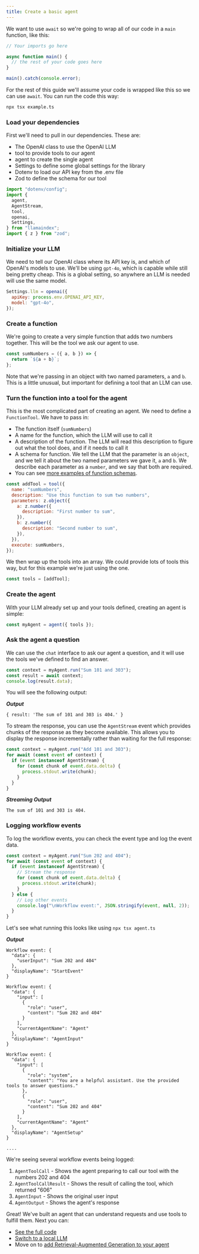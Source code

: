 ```yaml
---
title: Create a basic agent
---
```


We want to use `await` so we're going to wrap all of our code in a `main` function, like this:

```typescript
// Your imports go here

async function main() {
  // the rest of your code goes here
}

main().catch(console.error);
```

For the rest of this guide we'll assume your code is wrapped like this so we can use `await`. You can run the code this way:

```bash
npx tsx example.ts
```

### Load your dependencies

First we'll need to pull in our dependencies. These are:

- The OpenAI class to use the OpenAI LLM
- tool to provide tools to our agent
- agent to create the single agent
- Settings to define some global settings for the library
- Dotenv to load our API key from the .env file
- Zod to define the schema for our tool

```javascript
import "dotenv/config";
import {
  agent,
  AgentStream,
  tool,
  openai,
  Settings,
} from "llamaindex";
import { z } from "zod";
```

### Initialize your LLM

We need to tell our OpenAI class where its API key is, and which of OpenAI's models to use. We'll be using `gpt-4o`, which is capable while still being pretty cheap. This is a global setting, so anywhere an LLM is needed will use the same model.

```javascript
Settings.llm = openai({
  apiKey: process.env.OPENAI_API_KEY,
  model: "gpt-4o",
});
```

### Create a function

We're going to create a very simple function that adds two numbers together. This will be the tool we ask our agent to use.

```javascript
const sumNumbers = ({ a, b }) => {
  return `${a + b}`;
};
```

Note that we're passing in an object with two named parameters, `a` and `b`. This is a little unusual, but important for defining a tool that an LLM can use.

### Turn the function into a tool for the agent

This is the most complicated part of creating an agent. We need to define a `FunctionTool`. We have to pass in:

- The function itself (`sumNumbers`)
- A name for the function, which the LLM will use to call it
- A description of the function. The LLM will read this description to figure out what the tool does, and if it needs to call it
- A schema for function. We tell the LLM that the parameter is an `object`, and we tell it about the two named parameters we gave it, `a` and `b`. We describe each parameter as a `number`, and we say that both are required.
- You can see [more examples of function schemas](https://cookbook.openai.com/examples/how_to_call_functions_with_chat_models).

```javascript
const addTool = tool({
  name: "sumNumbers",
  description: "Use this function to sum two numbers",
  parameters: z.object({
    a: z.number({
      description: "First number to sum",
    }),
    b: z.number({
      description: "Second number to sum",
    }),
  }),
  execute: sumNumbers,
});
```

We then wrap up the tools into an array. We could provide lots of tools this way, but for this example we're just using the one.

```javascript
const tools = [addTool];
```

### Create the agent

With your LLM already set up and your tools defined, creating an agent is simple:

```javascript
const myAgent = agent({ tools });
```

### Ask the agent a question

We can use the `chat` interface to ask our agent a question, and it will use the tools we've defined to find an answer.

```javascript
const context = myAgent.run("Sum 101 and 303");
const result = await context;
console.log(result.data);
```
You will see the following output:

**_Output_**

```
{ result: 'The sum of 101 and 303 is 404.' }
```

To stream the response, you can use the `AgentStream` event which provides chunks of the response as they become available. This allows you to display the response incrementally rather than waiting for the full response:

```javascript
const context = myAgent.run("Add 101 and 303");
for await (const event of context) {
  if (event instanceof AgentStream) {
    for (const chunk of event.data.delta) {
      process.stdout.write(chunk);
    }
  }
}
```

**_Streaming Output_**

```
The sum of 101 and 303 is 404.
```

### Logging workflow events

To log the workflow events, you can check the event type and log the event data.

```javascript
const context = myAgent.run("Sum 202 and 404");
for await (const event of context) {
  if (event instanceof AgentStream) {
    // Stream the response
    for (const chunk of event.data.delta) {
      process.stdout.write(chunk);
    }
  } else {
    // Log other events
    console.log("\nWorkflow event:", JSON.stringify(event, null, 2));
  }
}
```

Let's see what running this looks like using `npx tsx agent.ts`

**_Output_**

```
Workflow event: {
  "data": {
    "userInput": "Sum 202 and 404"
  },
  "displayName": "StartEvent"
}

Workflow event: {
  "data": {
    "input": [
      {
        "role": "user",
        "content": "Sum 202 and 404"
      }
    ],
    "currentAgentName": "Agent"
  },
  "displayName": "AgentInput"
}

Workflow event: {
  "data": {
    "input": [
      {
        "role": "system",
        "content": "You are a helpful assistant. Use the provided tools to answer questions."
      },
      {
        "role": "user",
        "content": "Sum 202 and 404"
      }
    ],
    "currentAgentName": "Agent"
  },
  "displayName": "AgentSetup"
}

....

```

We're seeing several workflow events being logged:

1. `AgentToolCall` - Shows the agent preparing to call our tool with the numbers 202 and 404
2. `AgentToolCallResult` - Shows the result of calling the tool, which returned "606"
3. `AgentInput` - Shows the original user input
4. `AgentOutput` - Shows the agent's response

Great! We've built an agent that can understand requests and use tools to fulfill them. Next you can:

- [See the full code](https://github.com/run-llama/LlamaIndexTS/blob/main/examples/agentworkflow/blog-writer.ts)
- [Switch to a local LLM](3_local_model)
- Move on to [add Retrieval-Augmented Generation to your agent](4_agentic_rag)
